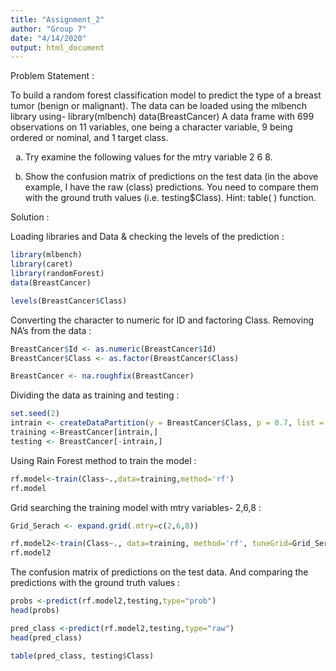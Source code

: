 ---
title: "Assignment_2"
author: "Group 7"
date: "4/14/2020"
output: html_document
---
Problem Statement :

To build a random forest classification model to predict the type of a breast tumor (benign or malignant). 
The data can be loaded using the mlbench library using- 
 library(mlbench)
 data(BreastCancer) 
A data frame with 699 observations on 11 variables, one being a character variable, 9 being ordered or nominal, and 1 target class.

a)	 Try examine the following values for the mtry variable 2 6 8.

b)	Show the confusion matrix of predictions on the test data (in the above example, I have the raw (class) predictions. You need to compare them with the ground truth values (i.e. testing$Class). Hint: table( ) function.


Solution :

Loading libraries and Data & checking the levels of the prediction :

```{r}

library(mlbench)
library(caret)
library(randomForest)
data(BreastCancer) 

levels(BreastCancer$Class)

```

Converting the character to numeric for ID and factoring Class. Removing NA's from the data : 

```{r}

BreastCancer$Id <- as.numeric(BreastCancer$Id) 
BreastCancer$Class <- as.factor(BreastCancer$Class)

BreastCancer <- na.roughfix(BreastCancer)

```

Dividing the data as training and testing :

```{r}

set.seed(2)
intrain <- createDataPartition(y = BreastCancer$Class, p = 0.7, list = FALSE)
training <-BreastCancer[intrain,]
testing <- BreastCancer[-intrain,]

```

Using Rain Forest method to train the model :

```{r}

rf.model<-train(Class~.,data=training,method='rf')
rf.model

```

Grid searching the training model with mtry variables- 2,6,8 :

```{r}

Grid_Serach <- expand.grid(.mtry=c(2,6,8))

rf.model2<-train(Class~., data=training, method='rf', tuneGrid=Grid_Serach)
rf.model2

```

The confusion matrix of predictions on the test data. And comparing the predictions with the ground truth values :

```{r}

probs <-predict(rf.model2,testing,type="prob")
head(probs)

pred_class <-predict(rf.model2,testing,type="raw")
head(pred_class)

table(pred_class, testing$Class)

```